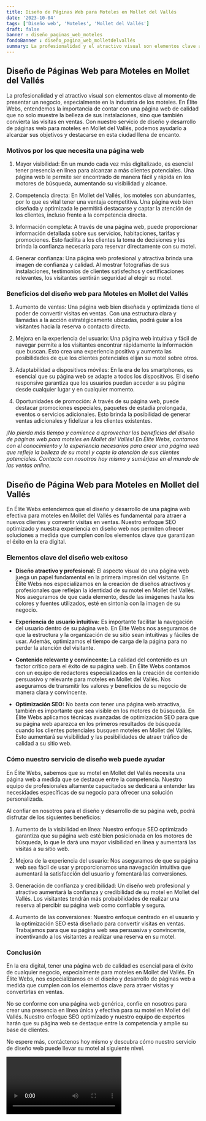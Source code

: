 ```yaml
---
title: Diseño de Páginas Web para Moteles en Mollet del Vallés
date: '2023-10-04'
tags: ['Diseño web', 'Moteles', 'Mollet del Vallés']
draft: false
banner : diseño_paginas_web_moteles
fondoBanner : diseño_pagina_web_molletdelvallés
summary: La profesionalidad y el atractivo visual son elementos clave al momento de presentar un negocio, especialmente en la industria de los moteles. En Élite Webs, entendemos la importancia de contar con una página web de calidad que no solo muestre la belleza de sus instalaciones, sino que también convierta las visitas en ventas. Con nuestro servicio de diseño y desarrollo de páginas web para moteles en Mollet del Vallés, podemos ayudarlo a alcanzar sus objetivos y destacarse en esta ciudad llena de encanto.
---
```


## Diseño de Páginas Web para Moteles en Mollet del Vallés

La profesionalidad y el atractivo visual son elementos clave al momento de presentar un negocio, especialmente en la industria de los moteles. En Élite Webs, entendemos la importancia de contar con una página web de calidad que no solo muestre la belleza de sus instalaciones, sino que también convierta las visitas en ventas. Con nuestro servicio de diseño y desarrollo de páginas web para moteles en Mollet del Vallés, podemos ayudarlo a alcanzar sus objetivos y destacarse en esta ciudad llena de encanto.

### Motivos por los que necesita una página web

1. Mayor visibilidad: En un mundo cada vez más digitalizado, es esencial tener presencia en línea para alcanzar a más clientes potenciales. Una página web le permite ser encontrado de manera fácil y rápida en los motores de búsqueda, aumentando su visibilidad y alcance.

2. Competencia directa: En Mollet del Vallés, los moteles son abundantes, por lo que es vital tener una ventaja competitiva. Una página web bien diseñada y optimizada le permitirá destacarse y captar la atención de los clientes, incluso frente a la competencia directa.

3. Información completa: A través de una página web, puede proporcionar información detallada sobre sus servicios, habitaciones, tarifas y promociones. Esto facilita a los clientes la toma de decisiones y les brinda la confianza necesaria para reservar directamente con su motel.

4. Generar confianza: Una página web profesional y atractiva brinda una imagen de confianza y calidad. Al mostrar fotografías de sus instalaciones, testimonios de clientes satisfechos y certificaciones relevantes, los visitantes sentirán seguridad al elegir su motel.

### Beneficios del diseño web para Moteles en Mollet del Vallés

1. Aumento de ventas: Una página web bien diseñada y optimizada tiene el poder de convertir visitas en ventas. Con una estructura clara y llamadas a la acción estratégicamente ubicadas, podrá guiar a los visitantes hacia la reserva o contacto directo.

2. Mejora en la experiencia del usuario: Una página web intuitiva y fácil de navegar permite a los visitantes encontrar rápidamente la información que buscan. Esto crea una experiencia positiva y aumenta las posibilidades de que los clientes potenciales elijan su motel sobre otros.

3. Adaptabilidad a dispositivos móviles: En la era de los smartphones, es esencial que su página web se adapte a todos los dispositivos. El diseño responsive garantiza que los usuarios puedan acceder a su página desde cualquier lugar y en cualquier momento.

4. Oportunidades de promoción: A través de su página web, puede destacar promociones especiales, paquetes de estadía prolongada, eventos o servicios adicionales. Esto brinda la posibilidad de generar ventas adicionales y fidelizar a los clientes existentes.

*¡No pierda más tiempo y comience a aprovechar los beneficios del diseño de páginas web para moteles en Mollet del Vallés! En Élite Webs, contamos con el conocimiento y la experiencia necesarios para crear una página web que refleje la belleza de su motel y capte la atención de sus clientes potenciales. Contacte con nosotros hoy mismo y sumérjase en el mundo de las ventas online.*

<GifSeo />

<Cta />

## Diseño de Página Web para Moteles en Mollet del Vallés

En Élite Webs entendemos que el diseño y desarrollo de una página web efectiva para moteles en Mollet del Vallés es fundamental para atraer a nuevos clientes y convertir visitas en ventas. Nuestro enfoque SEO optimizado y nuestra experiencia en diseño web nos permiten ofrecer soluciones a medida que cumplen con los elementos clave que garantizan el éxito en la era digital. 

### Elementos clave del diseño web exitoso

- **Diseño atractivo y profesional:** El aspecto visual de una página web juega un papel fundamental en la primera impresión del visitante. En Élite Webs nos especializamos en la creación de diseños atractivos y profesionales que reflejan la identidad de su motel en Mollet del Vallés. Nos aseguramos de que cada elemento, desde las imágenes hasta los colores y fuentes utilizados, esté en sintonía con la imagen de su negocio.

- **Experiencia de usuario intuitiva:** Es importante facilitar la navegación del usuario dentro de su página web. En Élite Webs nos aseguramos de que la estructura y la organización de su sitio sean intuitivas y fáciles de usar. Además, optimizamos el tiempo de carga de la página para no perder la atención del visitante.

- **Contenido relevante y convincente:** La calidad del contenido es un factor crítico para el éxito de su página web. En Élite Webs contamos con un equipo de redactores especializados en la creación de contenido persuasivo y relevante para moteles en Mollet del Vallés. Nos aseguramos de transmitir los valores y beneficios de su negocio de manera clara y convincente.

- **Optimización SEO:** No basta con tener una página web atractiva, también es importante que sea visible en los motores de búsqueda. En Élite Webs aplicamos técnicas avanzadas de optimización SEO para que su página web aparezca en los primeros resultados de búsqueda cuando los clientes potenciales busquen moteles en Mollet del Vallés. Esto aumentará su visibilidad y las posibilidades de atraer tráfico de calidad a su sitio web.

### Cómo nuestro servicio de diseño web puede ayudar

En Élite Webs, sabemos que su motel en Mollet del Vallés necesita una página web a medida que se destaque entre la competencia. Nuestro equipo de profesionales altamente capacitados se dedicará a entender las necesidades específicas de su negocio para ofrecer una solución personalizada.

Al confiar en nosotros para el diseño y desarrollo de su página web, podrá disfrutar de los siguientes beneficios:

1. Aumento de la visibilidad en línea: Nuestro enfoque SEO optimizado garantiza que su página web esté bien posicionada en los motores de búsqueda, lo que le dará una mayor visibilidad en línea y aumentará las visitas a su sitio web.

2. Mejora de la experiencia del usuario: Nos aseguramos de que su página web sea fácil de usar y proporcionamos una navegación intuitiva que aumentará la satisfacción del usuario y fomentará las conversiones.

3. Generación de confianza y credibilidad: Un diseño web profesional y atractivo aumentará la confianza y credibilidad de su motel en Mollet del Vallés. Los visitantes tendrán más probabilidades de realizar una reserva al percibir su página web como confiable y segura.

4. Aumento de las conversiones: Nuestro enfoque centrado en el usuario y la optimización SEO está diseñado para convertir visitas en ventas. Trabajamos para que su página web sea persuasiva y convincente, incentivando a los visitantes a realizar una reserva en su motel.

### Conclusión

En la era digital, tener una página web de calidad es esencial para el éxito de cualquier negocio, especialmente para moteles en Mollet del Vallés. En Élite Webs, nos especializamos en el diseño y desarrollo de páginas web a medida que cumplen con los elementos clave para atraer visitas y convertirlas en ventas.

No se conforme con una página web genérica, confíe en nosotros para crear una presencia en línea única y efectiva para su motel en Mollet del Vallés. Nuestro enfoque SEO optimizado y nuestro equipo de expertos harán que su página web se destaque entre la competencia y amplíe su base de clientes.

No espere más, contáctenos hoy mismo y descubra cómo nuestro servicio de diseño web puede llevar su motel al siguiente nivel.

<Video />

<CtaBot job='Moteles' city='Mollet del Vallés'/>

<Gmaps query='Mollet del Vallés+españa+maps' />
